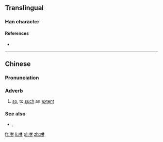 ==Translingual==

===Han character===
{{Han char|rn=30|rad=口|as=05|sn=8|four=6407<sub>0</sub>|canj=口廿一 (RTM)}}

====References====
* {{Han ref|kx=0184.040|dkj=03477|dj=0403.040|hdz=10598.010|uh=5481|ud=21633|bh=CBDD|bd=52189}}

----

==Chinese==
{{zh-hanzi-box|[[咁]]}}

===Pronunciation===
{{zh-pron
|c=gam3
|cat=adv
}}

===Adverb===
{{zh-adv}}

# {{cx|Cantonese|lang=zh}} [[so]], to [[such]] an [[extent]]
#: {{zh-usex|做咩 你 咁 冇腦 咖？|Why are you so stupid?|C-GZ|tr=zou6 me1 nei5 gam3 mou5 nou5 gaa3?|link=yes}}

===See also===
* {{zh-l|這樣|这样}}, {{zh-l|這麼|这么}}

[[fr:咁]]
[[li:咁]]
[[pl:咁]]
[[zh:咁]]